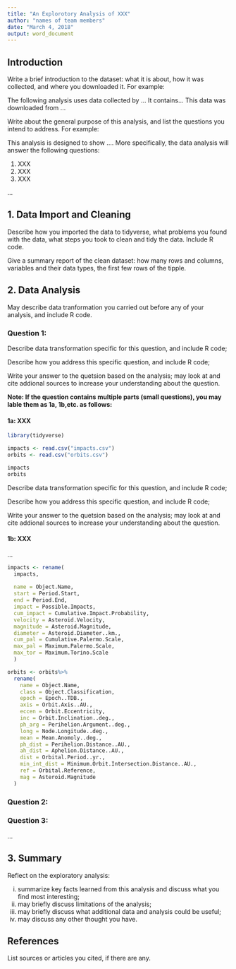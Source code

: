 ---
title: "An Explorotory Analysis of XXX"
author: "names of team members"
date: "March 4, 2018"
output: word_document
---


## Introduction

Write a brief introduction to the dataset: what it is about, how it was collected, and where you downloaded it. For example:

The following analysis uses data collected by ...  It contains... This data was downloaded from ... 


Write about the general purpose of this analysis, and list the questions you intend to address. For example:

This analysis is designed to show .... More specifically, the data analysis will answer the following questions:

1.  XXX
2.  XXX
3.  XXX

...



## 1. Data Import and Cleaning

Describe how you imported the data to tidyverse, what problems you found with the data, what steps you took to clean and tidy the data. Include R code.

Give a summary report of the clean dataset: how many rows and columns, variables and their data types, the first few rows of the tipple.

## 2. Data Analysis 

May describe data tranformation you carried out before any of your analysis, and include R code.


### Question 1: 

Describe data transformation specific for this question, and include R code;

Describe how you address this specific question, and include R code;

Write your answer to the quetsion based on the analysis; may look at and cite addional sources to increase your understanding about the question.


**Note: If the question contains multiple parts (small questions), you may lable them as 1a, 1b,etc. as follows:**


#### 1a: XXX

```{r}
library(tidyverse)

impacts <- read.csv("impacts.csv")
orbits <- read.csv("orbits.csv")

impacts
orbits

```

Describe data transformation specific for this question, and include R code;

Describe how you address this specific question, and include R code;

Write your answer to the quetsion based on the analysis; may look at and cite addional sources to increase your understanding about the question.


#### 1b: XXX

... 
```{r}

impacts <- rename(
  impacts,
  
  name = Object.Name,
  start = Period.Start,
  end = Period.End,
  impact = Possible.Impacts,
  cum_impact = Cumulative.Impact.Probability,
  velocity = Asteroid.Velocity,
  magnitude = Asteroid.Magnitude,
  diameter = Asteroid.Diameter..km.,
  cum_pal = Cumulative.Palermo.Scale,
  max_pal = Maximum.Palermo.Scale,
  max_tor = Maximum.Torino.Scale
  )

```

```{r}

orbits <- orbits%>%
  rename(
    name = Object.Name,
    class = Object.Classification,
    epoch = Epoch..TDB.,
    axis = Orbit.Axis..AU.,
    eccen = Orbit.Eccentricity,
    inc = Orbit.Inclination..deg.,
    ph_arg = Perihelion.Argument..deg.,
    long = Node.Longitude..deg.,
    mean = Mean.Anomoly..deg.,
    ph_dist = Perihelion.Distance..AU.,
    ah_dist = Aphelion.Distance..AU.,
    dist = Orbital.Period..yr.,
    min_int_dist = Minimum.Orbit.Intersection.Distance..AU.,
    ref = Orbital.Reference,
    mag = Asteroid.Magnitude
  )

```


### Question 2: 




### Question 3: 


...



## 3. Summary

Reflect on the exploratory analysis: 

(i)	summarize key facts learned from this analysis and discuss what you find most interesting;
(ii) may briefly discuss limitations of the analysis;
(iii)	may briefly discuss what additional data and analysis could be useful;
(iv) may discuss any other thought you have.


## References

List sources or articles you cited, if there are any.


